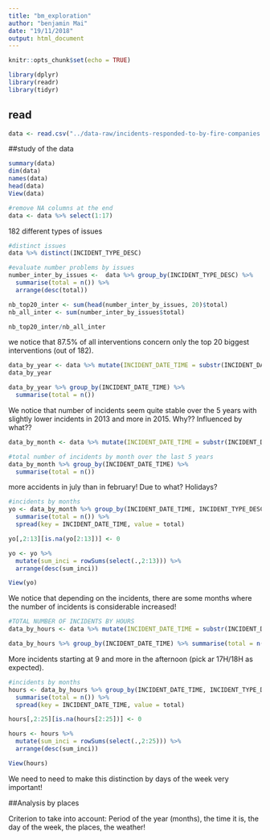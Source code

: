 ```yaml
---
title: "bm_exploration"
author: "benjamin Mai"
date: "19/11/2018"
output: html_document
---
```


```r
knitr::opts_chunk$set(echo = TRUE)
```


```r
library(dplyr)
library(readr)
library(tidyr)
```

## read

```r
data <- read.csv("../data-raw/incidents-responded-to-by-fire-companies.csv")
```

##study of the data

```r
summary(data)
dim(data)
names(data)
head(data)
View(data)
```

```r
#remove NA columns at the end
data <- data %>% select(1:17)
```


182 different types of issues
```r
#distinct issues
data %>% distinct(INCIDENT_TYPE_DESC)
```


```r
#evaluate number problems by issues
number_inter_by_issues <-  data %>% group_by(INCIDENT_TYPE_DESC) %>% 
  summarise(total = n()) %>% 
  arrange(desc(total))

nb_top20_inter <- sum(head(number_inter_by_issues, 20)$total)
nb_all_inter <- sum(number_inter_by_issues$total)

nb_top20_inter/nb_all_inter


```
we notice that 87.5% of all interventions concern only the top 20 biggest interventions (out of 182).


```r
data_by_year <- data %>% mutate(INCIDENT_DATE_TIME = substr(INCIDENT_DATE_TIME, 0, 4))
data_by_year

data_by_year %>% group_by(INCIDENT_DATE_TIME) %>% 
  summarise(total = n())
```
We notice that number of incidents seem quite stable over the 5 years with slightly lower incidents in 2013 and more in 2015. Why?? Influenced by what?? 

```r
data_by_month <- data %>% mutate(INCIDENT_DATE_TIME = substr(INCIDENT_DATE_TIME,6,7))

#total number of incidents by month over the last 5 years 
data_by_month %>% group_by(INCIDENT_DATE_TIME) %>% 
  summarise(total = n())
```
more accidents in july than in february! Due to what? Holidays? 

```r
#incidents by months
yo <- data_by_month %>% group_by(INCIDENT_DATE_TIME, INCIDENT_TYPE_DESC) %>% 
  summarise(total = n()) %>% 
  spread(key = INCIDENT_DATE_TIME, value = total)

yo[,2:13][is.na(yo[2:13])] <- 0 

yo <- yo %>%   
  mutate(sum_inci = rowSums(select(.,2:13))) %>% 
  arrange(desc(sum_inci))

View(yo)
```
We notice that depending on the incidents, there are some months where the number of incidents is considerable increased!

```r
#TOTAL NUMBER OF INCIDENTS BY HOURS
data_by_hours <- data %>% mutate(INCIDENT_DATE_TIME = substr(INCIDENT_DATE_TIME,12,13))

data_by_hours %>% group_by(INCIDENT_DATE_TIME) %>% summarise(total = n())
```
More incidents starting at 9 and more in the afternoon (pick ar 17H/18H as expected).

```r
#incidents by months
hours <- data_by_hours %>% group_by(INCIDENT_DATE_TIME, INCIDENT_TYPE_DESC) %>% 
  summarise(total = n()) %>% 
  spread(key = INCIDENT_DATE_TIME, value = total)

hours[,2:25][is.na(hours[2:25])] <- 0 

hours <- hours %>%   
  mutate(sum_inci = rowSums(select(.,2:25))) %>% 
  arrange(desc(sum_inci))

View(hours)
```

We need to need to make this distinction by days of the week very important!

##Analysis by places

Criterion to take into account: Period of the year (months), the time it is, the day of the week, the places, the weather!

